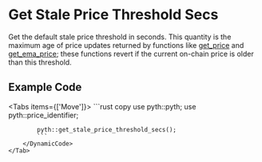
# Get Stale Price Threshold Secs

Get the default stale price threshold in seconds.
This quantity is the maximum age of price updates returned by functions like [get_price](get-price) and [get_ema_price](get-ema-price);
these functions revert if the current on-chain price is older than this threshold.

## Example Code

<Tabs items={['Move']}>
    <Tab>
        <DynamicCode targets={{}}>
            ```rust copy
            use pyth::pyth;
            use pyth::price_identifier;

            pyth::get_stale_price_threshold_secs();
            ```
        </DynamicCode>
    </Tab>

</Tabs>
